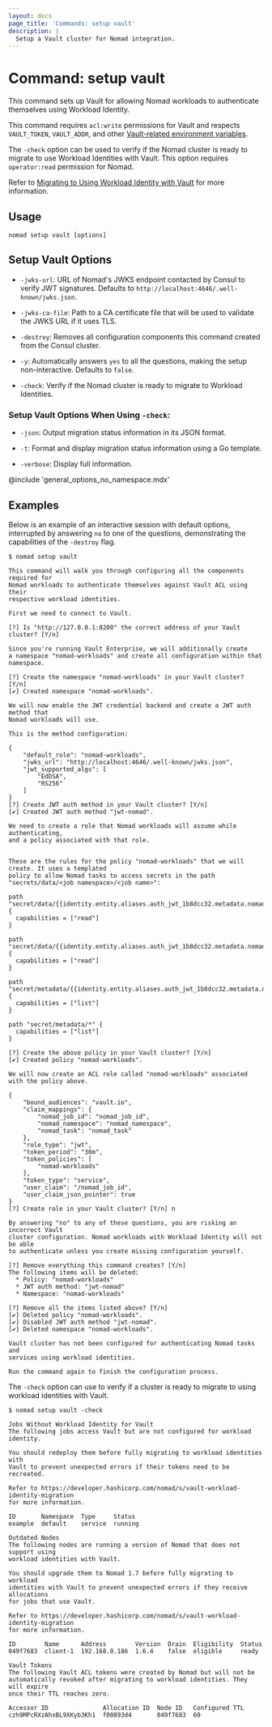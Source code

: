 ```yaml
---
layout: docs
page_title: 'Commands: setup vault'
description: |
  Setup a Vault cluster for Nomad integration.
---
```


# Command: setup vault

This command sets up Vault for allowing Nomad workloads to authenticate
themselves using Workload Identity.

This command requires `acl:write` permissions for Vault and respects
`VAULT_TOKEN`, `VAULT_ADDR`, and other [Vault-related environment
variables][vaultenv].

The `-check` option can be used to verify if the Nomad cluster is ready to
migrate to use Workload Identities with Vault. This option requires
`operator:read` permission for Nomad.

Refer to [Migrating to Using Workload Identity with
Vault][nomad_acl_vault_wid_migrate] for more information.

## Usage

```plaintext
nomad setup vault [options]
```

## Setup Vault Options

- `-jwks-url`: URL of Nomad's JWKS endpoint contacted by Consul to verify JWT
  signatures. Defaults to `http://localhost:4646/.well-known/jwks.json`.

- `-jwks-ca-file`: Path to a CA certificate file that will be used to validate
  the JWKS URL if it uses TLS.

- `-destroy`: Removes all configuration components this command created from the
  Consul cluster.

- `-y`: Automatically answers `yes` to all the questions, making the setup
  non-interactive. Defaults to `false`.

- `-check`: Verify if the Nomad cluster is ready to migrate to Workload
  Identities.

### Setup Vault Options When Using `-check`:

- `-json`: Output migration status information in its JSON format.

- `-t`: Format and display migration status information using a Go template.

- `-verbose`: Display full information.

@include 'general_options_no_namespace.mdx'

## Examples

Below is an example of an interactive session with default options, interrupted
by answering `no` to one of the questions, demonstrating the capabilities of the
`-destroy` flag.

```shell-session
$ nomad setup vault

This command will walk you through configuring all the components required for
Nomad workloads to authenticate themselves against Vault ACL using their
respective workload identities.

First we need to connect to Vault.

[?] Is "http://127.0.0.1:8200" the correct address of your Vault cluster? [Y/n]

Since you're running Vault Enterprise, we will additionally create
a namespace "nomad-workloads" and create all configuration within that namespace.

[?] Create the namespace "nomad-workloads" in your Vault cluster? [Y/n]
[✔] Created namespace "nomad-workloads".

We will now enable the JWT credential backend and create a JWT auth method that
Nomad workloads will use.

This is the method configuration:

{
    "default_role": "nomad-workloads",
    "jwks_url": "http://localhost:4646/.well-known/jwks.json",
    "jwt_supported_algs": [
        "EdDSA",
        "RS256"
    ]
}
[?] Create JWT auth method in your Vault cluster? [Y/n]
[✔] Created JWT auth method "jwt-nomad".

We need to create a role that Nomad workloads will assume while authenticating,
and a policy associated with that role.


These are the rules for the policy "nomad-workloads" that we will create. It uses a templated
policy to allow Nomad tasks to access secrets in the path
"secrets/data/<job namespace>/<job name>":

path "secret/data/{{identity.entity.aliases.auth_jwt_1b8dcc32.metadata.nomad_namespace}}/{{identity.entity.aliases.auth_jwt_1b8dcc32.metadata.nomad_job_id}}/*" {
  capabilities = ["read"]
}

path "secret/data/{{identity.entity.aliases.auth_jwt_1b8dcc32.metadata.nomad_namespace}}/{{identity.entity.aliases.auth_jwt_1b8dcc32.metadata.nomad_job_id}}" {
  capabilities = ["read"]
}

path "secret/metadata/{{identity.entity.aliases.auth_jwt_1b8dcc32.metadata.nomad_namespace}}/*" {
  capabilities = ["list"]
}

path "secret/metadata/*" {
  capabilities = ["list"]
}

[?] Create the above policy in your Vault cluster? [Y/n]
[✔] Created policy "nomad-workloads".

We will now create an ACL role called "nomad-workloads" associated with the policy above.

{
    "bound_audiences": "vault.io",
    "claim_mappings": {
        "nomad_job_id": "nomad_job_id",
        "nomad_namespace": "nomad_namespace",
        "nomad_task": "nomad_task"
    },
    "role_type": "jwt",
    "token_period": "30m",
    "token_policies": [
        "nomad-workloads"
    ],
    "token_type": "service",
    "user_claim": "/nomad_job_id",
    "user_claim_json_pointer": true
}
[?] Create role in your Vault cluster? [Y/n] n

By answering "no" to any of these questions, you are risking an incorrect Vault
cluster configuration. Nomad workloads with Workload Identity will not be able
to authenticate unless you create missing configuration yourself.

[?] Remove everything this command creates? [Y/n]
The following items will be deleted:
  * Policy: "nomad-workloads"
  * JWT auth method: "jwt-nomad"
  * Namespace: "nomad-workloads"

[?] Remove all the items listed above? [Y/n]
[✔] Deleted policy "nomad-workloads".
[✔] Disabled JWT auth method "jwt-nomad".
[✔] Deleted namespace "nomad-workloads".

Vault cluster has not been configured for authenticating Nomad tasks and
services using workload identities.

Run the command again to finish the configuration process.
```

The `-check` option can use to verify if a cluster is ready to migrate to using
workload identities with Vault.

```
$ nomad setup vault -check

Jobs Without Workload Identity for Vault
The following jobs access Vault but are not configured for workload identity.

You should redeploy them before fully migrating to workload identities with
Vault to prevent unexpected errors if their tokens need to be recreated.

Refer to https://developer.hashicorp.com/nomad/s/vault-workload-identity-migration
for more information.

ID       Namespace  Type     Status
example  default    service  running

Outdated Nodes
The following nodes are running a version of Nomad that does not support using
workload identities with Vault.

You should upgrade them to Nomad 1.7 before fully migrating to workload
identities with Vault to prevent unexpected errors if they receive allocations
for jobs that use Vault.

Refer to https://developer.hashicorp.com/nomad/s/vault-workload-identity-migration
for more information.

ID        Name      Address        Version  Drain  Eligibility  Status
049f7683  client-1  192.168.0.186  1.6.4    false  eligible     ready

Vault Tokens
The following Vault ACL tokens were created by Nomad but will not be
automatically revoked after migrating to workload identities. They will expire
once their TTL reaches zero.

Accessor ID               Allocation ID  Node ID   Configured TTL
czh9MPcRXzAhxBL9XKyb3Kh1  f00893d4       049f7683  60
```

[vaultenv]: /vault/docs/commands#environment-variables
[nomad_acl_vault_wid_migrate]: /nomad/docs/integrations/vault/acl#migrating-to-using-workload-identity-with-vault
